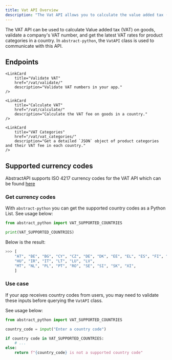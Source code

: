 ```yaml
---
title: Vat API Overview
description: "The Vat API allows you to calculate the value added tax (VAT) on specific goods, and satisfy other VAT requirements in your app"
---
```



The VAT API can be used to calculate Value added tax (VAT) on goods, validate a company's VAT number, and get the latest VAT rates for product categories in a country.
In `abstract-python`, the `VatAPI` class is used to communicate with this API.

## Endpoints

<CardGrid>

    <LinkCard
        title="Validate VAT"
        href="/vat/validate/"
        description="Validate VAT numbers in your app."
    />

    <LinkCard
        title="Calculate VAT"
        href="/vat/calculate/"
        description="Calculate the VAT fee on goods in a country."
    />

    <LinkCard
        title="VAT Categories"
        href="/vat/vat_categories/"
        description="Get a detailed `JSON` object of product categories and their VAT fee in each country."
    />

</CardGrid>

## Supported currency codes

AbstractAPI supports ISO 4217 currency codes for the VAT API which can be found [here](https://docs.abstractapi.com/vat-validation#country-codes)

### Get currency codes

With `abstract-python` you can get the supported country codes as a Python List. See usage below:

```python
from abstract_python import VAT_SUPPORTED_COUNTRIES

print(VAT_SUPPORTED_COUNTRIES)
```

Below is the result:

```python
>>> [
    "AT", "BE", "BG", "CY", "CZ", "DE", "DK", "EE", "EL", "ES", "FI", "FR", "HR",
    "HU", "IR", "IT", "LT", "LU", "LV",
    "MT", "NL", "PL", "PT", "RO", "SE", "SI", "SK", "XI",
    ]
```

### Use case

If your app receives country codes from users, you may need to validate these inputs before querying the `VatAPI` class.

See usage below:

```python
from abstract_python import VAT_SUPPORTED_COUNTRIES

country_code = input("Enter a country code")

if country code in VAT_SUPPORTED_COUNTRIES:
    # ...
else:
    return f"{country_code} is not a supported country code"
```
